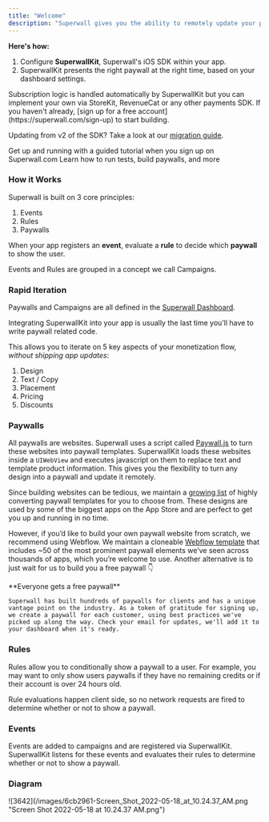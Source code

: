 ```yaml
---
title: "Welcome"
description: "Superwall gives you the ability to remotely update your purchase screen (a.k.a. paywall), without shipping app updates. Changing things like pricing, design, location, text and discounts takes a few seconds from Superwall's dashboard."
---
```


**Here's how:**

1. Configure **SuperwallKit**, Superwall's iOS SDK within your app.
2. SuperwallKit presents the right paywall at the right time, based on your dashboard settings.

<Note>
Subscription logic is handled automatically by SuperwallKit but you can implement your own via StoreKit, RevenueCat or any other payments SDK.
</Note>
If you haven't already, [sign up for a free account](https://superwall.com/sign-up) to start building.

Updating from v2 of the SDK? Take a look at our [migration guide](/migrating-to-v3).
  
<CardGroup cols={2}>
  <Card title="Quick Start" icon="stars" iconType="duotone" href="https://superwall.com/">
    Get up and running with a guided tutorial when you sign up on Superwall.com
  </Card>
  <Card title="Using the Dashboard" icon="browser" iconType="duotone" href="/using-the-dashboard">
    Learn how to run tests, build paywalls, and more
  </Card>
</CardGroup>
  
### How it Works

Superwall is built on 3 core principles:

1. Events
2. Rules
3. Paywalls

When your app registers an **event**, evaluate a **rule** to decide which **paywall** to show the user.

Events and Rules are grouped in a concept we call Campaigns.

### Rapid Iteration

Paywalls and Campaigns are all defined in the [Superwall Dashboard](https://superwall.com/dashboard). 

Integrating SuperwallKit into your app is usually the last time you’ll have to write paywall related code.

This allows you to iterate on 5 key aspects of your monetization flow, _without shipping app updates_:

1. Design
2. Text / Copy
3. Placement
4. Pricing
5. Discounts

### Paywalls

All paywalls are websites. Superwall uses a script called [Paywall.js](/docs/advanced-paywall-creation#paywalljs) to turn these websites into paywall templates. SuperwallKit loads these websites inside a `UIWebView` and executes javascript on them to replace text and template product information. This gives you the flexibility to turn any design into a paywall and update it remotely.

Since building websites can be tedious, we maintain a [growing list](https://templates.superwall.com/release/latest/gallery/) of highly converting paywall templates for you to choose from. These designs are used by some of the biggest apps on the App Store and are perfect to get you up and running in no time.

However, if you’d like to build your own paywall website from scratch, we recommend using Webflow. We maintain a cloneable [Webflow template](https://webflow.com/website/45-Paywall-Elements?ref=showcase-search&searchValue=superwall) that includes \~50 of the most prominent paywall elements we’ve seen across thousands of apps, which you’re welcome to use. Another alternative is to just wait for us to build you a free paywall 👇

<Tip>
    **Everyone gets a free paywall**

    Superwall has built hundreds of paywalls for clients and has a unique vantage point on the industry. As a token of gratitude for signing up, we create a paywall for each customer, using best practices we've picked up along the way. Check your email for updates, we'll add it to your dashboard when it's ready.
</Tip>

### Rules

Rules allow you to conditionally show a paywall to a user. For example, you may want to only show users paywalls if they have no remaining credits or if their account is over 24 hours old. 

Rule evaluations happen client side, so no network requests are fired to determine whether or not to show a paywall.

### Events

Events are added to campaigns and are registered via SuperwallKit. SuperwallKit listens for these events and evaluates their rules to determine whether or not to show a paywall.

### Diagram

<Frame>![3642](/images/6cb2961-Screen_Shot_2022-05-18_at_10.24.37_AM.png "Screen Shot 2022-05-18 at 10.24.37 AM.png")</Frame>